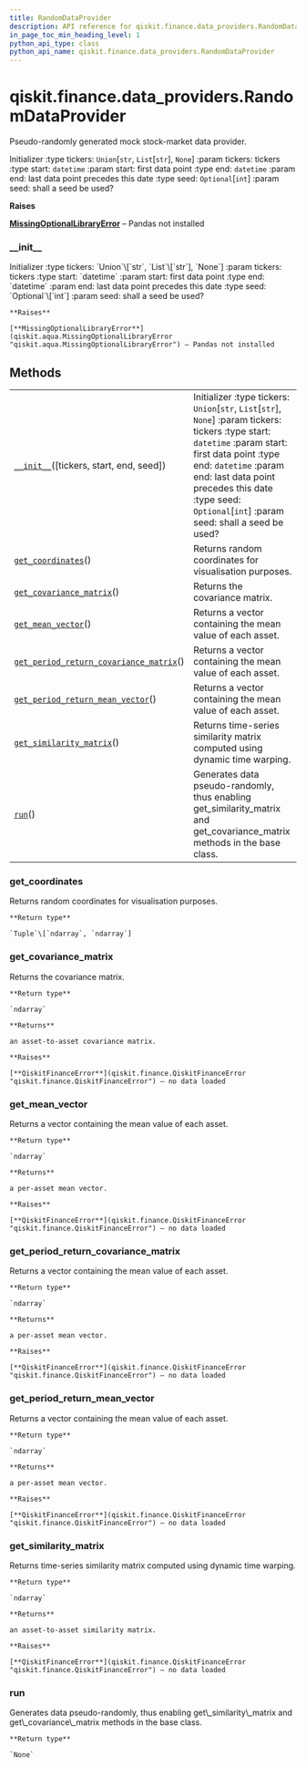```yaml
---
title: RandomDataProvider
description: API reference for qiskit.finance.data_providers.RandomDataProvider
in_page_toc_min_heading_level: 1
python_api_type: class
python_api_name: qiskit.finance.data_providers.RandomDataProvider
---
```


<span id="qiskit-finance-data-providers-randomdataprovider" />

# qiskit.finance.data\_providers.RandomDataProvider

<Class id="qiskit.finance.data_providers.RandomDataProvider" isDedicatedPage={true} github="https://github.com/qiskit-community/qiskit-aqua/tree/stable/0.9/qiskit/finance/data_providers/random_data_provider.py" signature="RandomDataProvider(tickers=None, start=datetime.datetime(2016, 1, 1, 0, 0), end=datetime.datetime(2016, 1, 30, 0, 0), seed=None)" modifiers="class">
  Pseudo-randomly generated mock stock-market data provider.

  Initializer :type tickers: `Union`\[`str`, `List`\[`str`], `None`] :param tickers: tickers :type start: `datetime` :param start: first data point :type end: `datetime` :param end: last data point precedes this date :type seed: `Optional`\[`int`] :param seed: shall a seed be used?

  **Raises**

  [**MissingOptionalLibraryError**](qiskit.aqua.MissingOptionalLibraryError "qiskit.aqua.MissingOptionalLibraryError") – Pandas not installed

  ### \_\_init\_\_

  <Function id="qiskit.finance.data_providers.RandomDataProvider.__init__" signature="__init__(tickers=None, start=datetime.datetime(2016, 1, 1, 0, 0), end=datetime.datetime(2016, 1, 30, 0, 0), seed=None)">
    Initializer :type tickers: `Union`\[`str`, `List`\[`str`], `None`] :param tickers: tickers :type start: `datetime` :param start: first data point :type end: `datetime` :param end: last data point precedes this date :type seed: `Optional`\[`int`] :param seed: shall a seed be used?

    **Raises**

    [**MissingOptionalLibraryError**](qiskit.aqua.MissingOptionalLibraryError "qiskit.aqua.MissingOptionalLibraryError") – Pandas not installed
  </Function>

  ## Methods

  |                                                                                                                                                                                                                         |                                                                                                                                                                                                                                                                                          |
  | ----------------------------------------------------------------------------------------------------------------------------------------------------------------------------------------------------------------------- | ---------------------------------------------------------------------------------------------------------------------------------------------------------------------------------------------------------------------------------------------------------------------------------------- |
  | [`__init__`](#qiskit.finance.data_providers.RandomDataProvider.__init__ "qiskit.finance.data_providers.RandomDataProvider.__init__")(\[tickers, start, end, seed])                                                      | Initializer :type tickers: `Union`\[`str`, `List`\[`str`], `None`] :param tickers: tickers :type start: `datetime` :param start: first data point :type end: `datetime` :param end: last data point precedes this date :type seed: `Optional`\[`int`] :param seed: shall a seed be used? |
  | [`get_coordinates`](#qiskit.finance.data_providers.RandomDataProvider.get_coordinates "qiskit.finance.data_providers.RandomDataProvider.get_coordinates")()                                                             | Returns random coordinates for visualisation purposes.                                                                                                                                                                                                                                   |
  | [`get_covariance_matrix`](#qiskit.finance.data_providers.RandomDataProvider.get_covariance_matrix "qiskit.finance.data_providers.RandomDataProvider.get_covariance_matrix")()                                           | Returns the covariance matrix.                                                                                                                                                                                                                                                           |
  | [`get_mean_vector`](#qiskit.finance.data_providers.RandomDataProvider.get_mean_vector "qiskit.finance.data_providers.RandomDataProvider.get_mean_vector")()                                                             | Returns a vector containing the mean value of each asset.                                                                                                                                                                                                                                |
  | [`get_period_return_covariance_matrix`](#qiskit.finance.data_providers.RandomDataProvider.get_period_return_covariance_matrix "qiskit.finance.data_providers.RandomDataProvider.get_period_return_covariance_matrix")() | Returns a vector containing the mean value of each asset.                                                                                                                                                                                                                                |
  | [`get_period_return_mean_vector`](#qiskit.finance.data_providers.RandomDataProvider.get_period_return_mean_vector "qiskit.finance.data_providers.RandomDataProvider.get_period_return_mean_vector")()                   | Returns a vector containing the mean value of each asset.                                                                                                                                                                                                                                |
  | [`get_similarity_matrix`](#qiskit.finance.data_providers.RandomDataProvider.get_similarity_matrix "qiskit.finance.data_providers.RandomDataProvider.get_similarity_matrix")()                                           | Returns time-series similarity matrix computed using dynamic time warping.                                                                                                                                                                                                               |
  | [`run`](#qiskit.finance.data_providers.RandomDataProvider.run "qiskit.finance.data_providers.RandomDataProvider.run")()                                                                                                 | Generates data pseudo-randomly, thus enabling get\_similarity\_matrix and get\_covariance\_matrix methods in the base class.                                                                                                                                                             |

  ### get\_coordinates

  <Function id="qiskit.finance.data_providers.RandomDataProvider.get_coordinates" signature="get_coordinates()">
    Returns random coordinates for visualisation purposes.

    **Return type**

    `Tuple`\[`ndarray`, `ndarray`]
  </Function>

  ### get\_covariance\_matrix

  <Function id="qiskit.finance.data_providers.RandomDataProvider.get_covariance_matrix" signature="get_covariance_matrix()">
    Returns the covariance matrix.

    **Return type**

    `ndarray`

    **Returns**

    an asset-to-asset covariance matrix.

    **Raises**

    [**QiskitFinanceError**](qiskit.finance.QiskitFinanceError "qiskit.finance.QiskitFinanceError") – no data loaded
  </Function>

  ### get\_mean\_vector

  <Function id="qiskit.finance.data_providers.RandomDataProvider.get_mean_vector" signature="get_mean_vector()">
    Returns a vector containing the mean value of each asset.

    **Return type**

    `ndarray`

    **Returns**

    a per-asset mean vector.

    **Raises**

    [**QiskitFinanceError**](qiskit.finance.QiskitFinanceError "qiskit.finance.QiskitFinanceError") – no data loaded
  </Function>

  ### get\_period\_return\_covariance\_matrix

  <Function id="qiskit.finance.data_providers.RandomDataProvider.get_period_return_covariance_matrix" signature="get_period_return_covariance_matrix()">
    Returns a vector containing the mean value of each asset.

    **Return type**

    `ndarray`

    **Returns**

    a per-asset mean vector.

    **Raises**

    [**QiskitFinanceError**](qiskit.finance.QiskitFinanceError "qiskit.finance.QiskitFinanceError") – no data loaded
  </Function>

  ### get\_period\_return\_mean\_vector

  <Function id="qiskit.finance.data_providers.RandomDataProvider.get_period_return_mean_vector" signature="get_period_return_mean_vector()">
    Returns a vector containing the mean value of each asset.

    **Return type**

    `ndarray`

    **Returns**

    a per-asset mean vector.

    **Raises**

    [**QiskitFinanceError**](qiskit.finance.QiskitFinanceError "qiskit.finance.QiskitFinanceError") – no data loaded
  </Function>

  ### get\_similarity\_matrix

  <Function id="qiskit.finance.data_providers.RandomDataProvider.get_similarity_matrix" signature="get_similarity_matrix()">
    Returns time-series similarity matrix computed using dynamic time warping.

    **Return type**

    `ndarray`

    **Returns**

    an asset-to-asset similarity matrix.

    **Raises**

    [**QiskitFinanceError**](qiskit.finance.QiskitFinanceError "qiskit.finance.QiskitFinanceError") – no data loaded
  </Function>

  ### run

  <Function id="qiskit.finance.data_providers.RandomDataProvider.run" signature="run()">
    Generates data pseudo-randomly, thus enabling get\_similarity\_matrix and get\_covariance\_matrix methods in the base class.

    **Return type**

    `None`
  </Function>
</Class>

